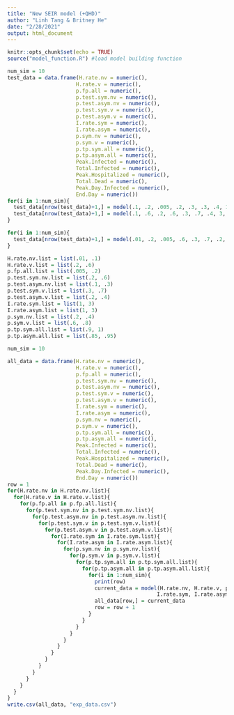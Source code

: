 ```yaml
---
title: "New SEIR model (+QHD)"
author: "Linh Tang & Britney He"
date: "2/28/2021"
output: html_document
---
```


```r
knitr::opts_chunk$set(echo = TRUE)
source("model_function.R") #load model building function
```

```r
num_sim = 10
test_data = data.frame(H.rate.nv = numeric(),
                      H.rate.v = numeric(),
                      p.fp.all = numeric(),
                      p.test.sym.nv = numeric(),
                      p.test.asym.nv = numeric(),
                      p.test.sym.v = numeric(),
                      p.test.asym.v = numeric(),
                      I.rate.sym = numeric(),
                      I.rate.asym = numeric(),
                      p.sym.nv = numeric(),
                      p.sym.v = numeric(),
                      p.tp.sym.all = numeric(),
                      p.tp.asym.all = numeric(),
                      Peak.Infected = numeric(), 
                      Total.Infected = numeric(),
                      Peak.Hospitalized = numeric(),
                      Total.Dead = numeric(),
                      Peak.Day.Infected = numeric(),
                      End.Day = numeric())
for(i in 1:num_sim){
  test_data[nrow(test_data)+1,] = model(.1, .2, .005, .2, .3, .3, .4, 1, 1, .2, .6, .9, .85) #lower bound
  test_data[nrow(test_data)+1,] = model(.1, .6, .2, .6, .3, .7, .4, 3, 3, .4, .8, 1, .95) #upper bound
}

for(i in 1:num_sim){
  test_data[nrow(test_data)+1,] = model(.01, .2, .005, .6, .3, .7, .2, 1, 1, .4, .8, .9, .85)
}
```

```r
H.rate.nv.list = list(.01, .1)
H.rate.v.list = list(.2, .6)
p.fp.all.list = list(.005, .2)
p.test.sym.nv.list = list(.2, .6)
p.test.asym.nv.list = list(.1, .3)
p.test.sym.v.list = list(.3, .7)
p.test.asym.v.list = list(.2, .4)
I.rate.sym.list = list(1, 3)
I.rate.asym.list = list(1, 3)
p.sym.nv.list = list(.2, .4)
p.sym.v.list = list(.6, .8)
p.tp.sym.all.list = list(.9, 1)
p.tp.asym.all.list = list(.85, .95)

num_sim = 10
```

```r
all_data = data.frame(H.rate.nv = numeric(),
                      H.rate.v = numeric(),
                      p.fp.all = numeric(),
                      p.test.sym.nv = numeric(),
                      p.test.asym.nv = numeric(),
                      p.test.sym.v = numeric(),
                      p.test.asym.v = numeric(),
                      I.rate.sym = numeric(),
                      I.rate.asym = numeric(),
                      p.sym.nv = numeric(),
                      p.sym.v = numeric(),
                      p.tp.sym.all = numeric(),
                      p.tp.asym.all = numeric(),
                      Peak.Infected = numeric(), 
                      Total.Infected = numeric(),
                      Peak.Hospitalized = numeric(),
                      Total.Dead = numeric(),
                      Peak.Day.Infected = numeric(),
                      End.Day = numeric())
row = 1
for(H.rate.nv in H.rate.nv.list){
  for(H.rate.v in H.rate.v.list){
    for(p.fp.all in p.fp.all.list){
      for(p.test.sym.nv in p.test.sym.nv.list){
        for(p.test.asym.nv in p.test.asym.nv.list){
          for(p.test.sym.v in p.test.sym.v.list){
            for(p.test.asym.v in p.test.asym.v.list){
              for(I.rate.sym in I.rate.sym.list){
                for(I.rate.asym in I.rate.asym.list){
                  for(p.sym.nv in p.sym.nv.list){
                    for(p.sym.v in p.sym.v.list){
                      for(p.tp.sym.all in p.tp.sym.all.list){
                        for(p.tp.asym.all in p.tp.asym.all.list){
                          for(i in 1:num_sim){
                            print(row)
                            current_data = model(H.rate.nv, H.rate.v, p.fp.all, p.test.sym.nv, p.test.asym.nv, p.test.sym.v, p.test.asym.v,
                                                I.rate.sym, I.rate.asym, p.sym.nv, p.sym.v, p.tp.sym.all, p.tp.asym.all)
                            all_data[row,] = current_data
                            row = row + 1
                          }
                        }
                      }
                    }
                  }
                }
              }
            }
          }
        }
      }
    }
  }
}
write.csv(all_data, "exp_data.csv")
```
